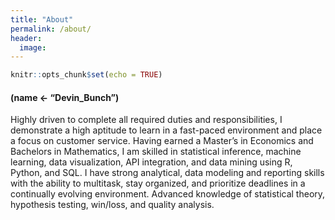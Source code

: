 ```yaml
---
title: "About"
permalink: /about/
header:
  image: 
---
```


```r
knitr::opts_chunk$set(echo = TRUE)
```

#### (name <- "Devin_Bunch")

Highly driven to complete all required duties and responsibilities, I demonstrate a high aptitude to learn in a fast-paced environment and place a focus on customer service. Having earned a Master’s in Economics and Bachelors in Mathematics, I am skilled in statistical inference, machine learning, data visualization, API integration, and data mining using R, Python, and SQL. I have strong analytical, data modeling and reporting skills with the ability to multitask, stay organized, and prioritize deadlines in a continually evolving environment. Advanced knowledge of statistical theory, hypothesis testing, win/loss, and quality analysis.